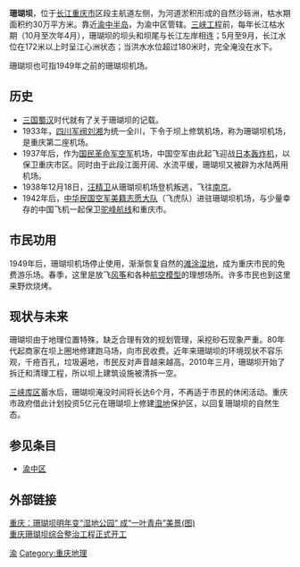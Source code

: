 '''珊瑚坝'''，位于[[长江|长江]][[重庆市|重庆市]]区段主航道左侧，为河道淤积形成的自然沙砾洲，枯水期面积约30万平方米。靠近[[渝中区|渝中半岛]]，为渝中区管辖。[[三峡工程|三峡工程]]前，每年长江枯水期（10月至次年4月），珊瑚坝的坝头和坝尾与长江左岸相连；5月至9月，长江水位在172米以上时呈江心洲状态；当洪水水位超过180米时，完全淹没在水下。

珊瑚坝也可指1949年之前的珊瑚坝机场。

==历史==
*[[三国|三国]][[蜀汉|蜀汉]]时代就有了关于珊瑚坝的记载。
*1933年，[[四川|四川]][[军阀|军阀]][[刘湘|刘湘]]为统一全川，下令于坝上修筑机场，称为珊瑚坝机场，是重庆第二座机场。
*1937年后，作为[[中华民国空军|国民革命军空军]]机场，中国空军由此起飞迎战[[重庆大轰炸|日本轰炸机]]，以保卫重庆市区。同时由于此段江面开阔、水流平缓，珊瑚坝又被辟为水陆两用机场。
*1938年12月18日，[[汪精卫|汪精卫]]从珊瑚坝机场登机叛逃，飞往[[南京|南京]]。
*1942年后，[[飞虎队|中华民国空军美籍志愿大队]]（飞虎队）进驻珊瑚坝机场，与少量幸存的中国飞机一起保卫[[驼峰航线|驼峰航线]]和重庆市。

==市民功用==
1949年后，珊瑚坝机场停止使用，渐渐恢复自然的[[滩涂|滩涂]][[湿地|湿地]]，成为重庆市民的免费游乐场。春季，这里是放飞[[风筝|风筝]]和各种[[航空模型|航空模型]]的理想场所。许多市民也到这里来野炊烧烤。

==现状与未来==
珊瑚坝由于地理位置特殊，缺乏合理有效的规划管理，采挖砂石现象严重。80年代起商家在坝上圈地修建跑马场，向市民收费。近年来珊瑚坝的环境现状不容乐观，千疮百孔，垃圾遍地，市民反对声音越来越高。2010年三月，珊瑚坝开始了拆迁和清理工程，所以坝上建筑设施被清拆一空。

[[三峡工程|三峡库区]]蓄水后，珊瑚坝淹没时间将长达6个月，不再适于市民的休闲活动。重庆市政府借此计划投资5亿元在珊瑚坝上修建[[湿地|湿地]]保护区，以回复珊瑚坝的自然生态。

==参见条目==
*[[渝中区|渝中区]]

==外部链接==
[http://www.hwcc.com.cn/nsbd/NewsDisplay.asp?id=162577 重庆：珊瑚坝明年变“湿地公园” 成“一叶青舟”美景(图)] {{Wayback|url=http://www.hwcc.com.cn/nsbd/NewsDisplay.asp?id=162577 |date=20070928170520 }}<br />
[http://www.chinawater.com.cn/newscenter/df/cq/t20070105_197450.htm  重庆珊瑚坝综合整治工程正式开工]{{dead link|date=2018年3月 |bot=InternetArchiveBot |fix-attempted=yes }}

[[Category:长江流域岛屿|渝]]
[[Category:重庆地理|Category:重庆地理]]